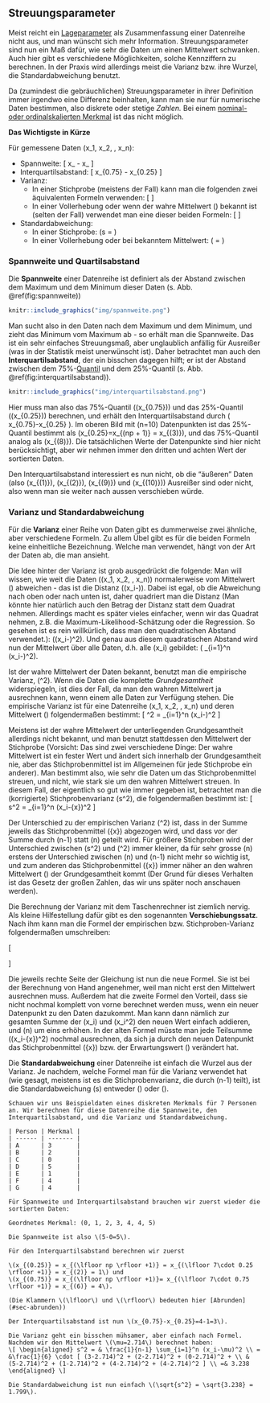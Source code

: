 ## Streuungsparameter {#sec-streuungsparameter}

Meist reicht ein [Lageparameter](#lageparameter) als Zusammenfassung einer Datenreihe nicht aus, und man wünscht sich mehr Information. Streuungsparameter sind nun ein Maß dafür, wie sehr die Daten um einen Mittelwert schwanken. Auch hier gibt es verschiedene Möglichkeiten, solche Kennziffern zu berechnen. In der Praxis wird allerdings meist die Varianz bzw. ihre Wurzel, die Standardabweichung benutzt.

Da (zumindest die gebräuchlichen) Streuungsparameter in ihrer Definition immer irgendwo eine Differenz beinhalten, kann man sie nur für numerische Daten bestimmen, also diskrete oder stetige *Zahlen.* Bei einem [nominal- oder ordinalskalierten Merkmal](#merkmals-und-skalentypen) ist das nicht möglich.

**Das Wichtigste in Kürze**

Für gemessene Daten \(x_1, x_2, \ldots, x_n\):

- Spannweite:
\[ x_\text{max} - x_\text{min} \]
- Interquartilsabstand:
\[ x_{0.75} - x_{0.25} \]
- Varianz:
    - In einer Stichprobe (meistens der Fall) kann man die folgenden zwei äquivalenten Formeln verwenden:
\[\begin{aligned} s^2 & = \frac{1}{n-1} \sum_{i=1}^n (x_i-\bar{x})^2 \\ s^2 & = \left( \frac{1}{n-1}\sum_{i=1}^n x_i^2 \right)-\frac{n}{n-1}\bar{x}^2\end{aligned}\]
    - In einer Vollerhebung oder wenn der wahre Mittelwert \(\mu\) bekannt ist (selten der Fall) verwendet man eine dieser beiden Formeln:
\[\begin{aligned} \tilde{s}^2 & = \frac{1}{n} \sum_{i=1}^n (x_i-\mu)^2 \\ \tilde{s}^2 &= \left( \frac{1}{n}\sum_{i=1}^n x_i^2 \right)-\mu^2 \end{aligned} \]
- Standardabweichung:
    - In einer Stichprobe: \(s = \sqrt{s^2}\)
    - In einer Vollerhebung oder bei bekanntem Mittelwert: \(\tilde{s} = \sqrt{\tilde{s}^2}\)
    
### Spannweite und Quartilsabstand {#sec-spannweite-iqr}

Die **Spannweite** einer Datenreihe ist definiert als der Abstand zwischen dem
Maximum und dem Minimum dieser Daten (s. Abb. \@ref(fig:spannweite))

```r
knitr::include_graphics("img/spannweite.png")
```

Man sucht also in den Daten nach dem Maximum und dem Minimum, und zieht das Minimum vom Maximum ab - so erhält man die Spannweite. Das ist ein sehr einfaches Streuungsmaß, aber unglaublich anfällig für Ausreißer (was in der Statistik meist unerwünscht ist). Daher betrachtet man auch den **Interquartilsabstand**, der ein bisschen dagegen hilft; er ist der Abstand zwischen dem 75%-[Quantil](#sec-quantile) und dem 25%-Quantil (s. Abb. \@ref(fig:interquartilsabstand)).

```r
knitr::include_graphics("img/interquartilsabstand.png")
```

Hier muss man also das 75%-Quantil (\(x_{0.75}\)) und das 25%-Quantil (\(x_{0.25}\)) berechnen, und erhält den Interquartilsabstand durch \( x_{0.75}-x_{0.25} \). Im oberen Bild mit \(n=10\) Datenpunkten ist das 25%-Quantil bestimmt als \(x_{0.25}=x_{(\lfloor np \rfloor + 1)} = x_{(3)}\), und das 75%-Quantil analog als \(x_{(8)}\). Die tatsächlichen Werte der Datenpunkte sind hier nicht berücksichtigt, aber wir nehmen immer den dritten und achten Wert der sortierten Daten.

Den Interquartilsabstand interessiert es nun nicht, ob die "äußeren" Daten (also \(x_{(1)}\), \(x_{(2)}\), \(x_{(9)}\) und \(x_{(10)}\)) Ausreißer sind oder nicht, also wenn man sie weiter nach aussen verschieben würde.

### Varianz und Standardabweichung {#sec-var-sd}

Für die **Varianz** einer Reihe von Daten gibt es dummerweise zwei ähnliche, aber verschiedene Formeln. Zu allem Übel gibt es für die beiden Formeln keine einheitliche Bezeichnung. Welche man verwendet, hängt von der Art der Daten ab, die man ansieht.

Die Idee hinter der Varianz ist grob ausgedrückt die folgende: Man will wissen, wie weit die Daten \((x_1, x_2, \ldots, x_n)\) normalerweise vom Mittelwert \(\mu\) abweichen - das ist die Distanz \((x_i-\mu)\). Dabei ist egal, ob die Abweichung nach oben oder nach unten ist, daher quadriert man die Distanz (Man könnte hier natürlich auch den Betrag der Distanz statt dem Quadrat nehmen. Allerdings macht es später vieles einfacher, wenn wir das Quadrat nehmen, z.B. die Maximum-Likelihood-Schätzung oder die Regression. So gesehen ist es rein willkürlich, dass man den quadratischen Abstand verwendet.): \((x_i-\mu)^2\). Und genau aus diesem quadratischen Abstand wird nun der Mittelwert über alle Daten, d.h. alle \(x_i\) gebildet: \(\frac{1}{n} \sum_{i=1}^n (x_i-\mu)^2\).

Ist der wahre Mittelwert der Daten bekannt, benutzt man die empirische Varianz, \(\tilde{s}^2\). Wenn die Daten die komplette *Grundgesamtheit* widerspiegeln, ist dies der Fall, da man den wahren Mittelwert ja ausrechnen kann, wenn einem alle Daten zur Verfügung stehen. Die empirische Varianz ist für eine Datenreihe \(x_1, x_2, \ldots, x_n\) und deren Mittelwert \(\mu\) folgendermaßen bestimmt:
\[ \tilde{s}^2 = \frac{1}{n} \sum_{i=1}^n (x_i-\mu)^2 \]

Meistens ist der wahre Mittelwert der unterliegenden Grundgesamtheit allerdings nicht bekannt, und man benutzt stattdessen den Mittelwert der Stichprobe (Vorsicht: Das sind zwei verschiedene Dinge: Der wahre Mittelwert ist ein fester Wert und ändert sich innerhalb der Grundgesamtheit nie, aber das Stichprobenmittel ist im Allgemeinen für jede Stichprobe ein anderer). Man bestimmt also, wie sehr die Daten um das Stichprobenmittel streuen, und nicht, wie stark sie um den wahren Mittelwert streuen. In diesem Fall, der eigentlich so gut wie immer gegeben ist, betrachtet man die (korrigierte) Stichprobenvarianz \(s^2\), die folgendermaßen bestimmt ist:
\[ s^2 = \frac{1}{n-1} \sum_{i=1}^n (x_i-\bar{x})^2 \]

Der Unterschied zu der empirischen Varianz \(\tilde{s}^2\) ist, dass in der Summe jeweils das Stichprobenmittel \(\bar{x}\) abgezogen wird, und dass vor der Summe durch \(n-1\) statt \(n\) geteilt wird. Für größere Stichproben wird der Unterschied zwischen \(s^2\) und \(\tilde{s}^2\) immer kleiner, da für sehr grosse \(n\) erstens der Unterschied zwischen \(n\) und \(n-1\) nicht mehr so wichtig ist, und zum anderen das Stichprobenmittel \(\bar{x}\) immer näher an den wahren Mittelwert \(\mu\) der Grundgesamtheit kommt (Der Grund für dieses Verhalten ist das Gesetz der großen Zahlen, das wir uns später noch anschauen werden).

Die Berechnung der Varianz mit dem Taschenrechner ist ziemlich nervig. Als kleine Hilfestellung dafür gibt es den sogenannten **Verschiebungssatz**. Nach ihm kann man die Formel der empirischen bzw. Stichproben-Varianz folgendermaßen umschreiben:

\[ \begin{array}{rclcl} \tilde{s}^2 & = & \frac{1}{n} \sum_{i=1}^n (x_i-\mu)^2 & = & \left( \frac{1}{n}\sum_{i=1}^n x_i^2 \right)-\mu^2 \\ s^2 & = & \frac{1}{n-1} \sum_{i=1}^n (x_i-\bar{x})^2 & = & \left( \frac{1}{n-1}\sum_{i=1}^n x_i^2 \right)-\frac{n}{n-1}\bar{x}^2 \end{array} \]

Die jeweils rechte Seite der Gleichung ist nun die neue Formel. Sie ist bei der Berechnung von Hand angenehmer, weil man nicht erst den Mittelwert ausrechnen muss. Außerdem hat die zweite Formel den Vorteil, dass sie nicht nochmal komplett von vorne berechnet werden muss, wenn ein neuer Datenpunkt zu den Daten dazukommt. Man kann dann nämlich zur gesamten Summe der \(x_i\) und \(x_i^2\) den neuen Wert einfach addieren, und \(n\) um eins erhöhen. In der alten Formel müsste man jede Teilsumme \((x_i-\bar{x})^2\) nochmal ausrechnen, da sich ja durch den neuen Datenpunkt das Stichprobenmittel \(\bar{x}\) bzw. der Erwartungswert \(\mu\) verändert hat.

Die **Standardabweichung** einer Datenreihe ist einfach die Wurzel aus der Varianz. Je nachdem, welche Formel man für die Varianz verwendet hat (wie gesagt, meistens ist es die Stichprobenvarianz, die durch \(n-1\) teilt), ist die Standardabweichung \(s\) entweder \(\sqrt{s^2}\) oder \(\sqrt{\tilde{s}^2}\).

```exercise

Schauen wir uns Beispieldaten eines diskreten Merkmals für 7 Personen an. Wir berechnen für diese Datenreihe die Spannweite, den Interquartilsabstand, und die Varianz und Standardabweichung.

| Person | Merkmal |
| ------ | ------- |
| A      | 3       |
| B      | 2       |
| C      | 0       |
| D      | 5       |
| E      | 1       |
| F      | 4       |
| G      | 4       |

Für Spannweite und Interquartilsabstand brauchen wir zuerst wieder die sortierten Daten:

Geordnetes Merkmal: (0, 1, 2, 3, 4, 4, 5)

Die Spannweite ist also \(5-0=5\).

Für den Interquartilsabstand berechnen wir zuerst

\(x_{(0.25)} = x_{(\lfloor np \rfloor +1)} = x_{(\lfloor 7\cdot 0.25 \rfloor +1)} = x_{(2)} = 1\) und
\(x_{(0.75)} = x_{(\lfloor np \rfloor +1)}= x_{(\lfloor 7\cdot 0.75 \rfloor +1)} = x_{(6)} = 4\).

(Die Klammern \(\lfloor\) und \(\rfloor\) bedeuten hier [Abrunden](#sec-abrunden))

Der Interquartilsabstand ist nun \(x_{0.75}-x_{0.25}=4-1=3\).

Die Varianz geht ein bisschen mühsamer, aber einfach nach Formel. Nachdem wir den Mittelwert \(\mu=2.714\) berechnet haben:
\[ \begin{aligned} s^2 = & \frac{1}{n-1} \sum_{i=1}^n (x_i-\mu)^2 \\ = &\frac{1}{6} \cdot [ (3-2.714)^2 + (2-2.714)^2 + (0-2.714)^2 + \\ & (5-2.714)^2 + (1-2.714)^2 + (4-2.714)^2 + (4-2.714)^2 ] \\ =& 3.238 \end{aligned} \]

Die Standardabweichung ist nun einfach \(\sqrt{s^2} = \sqrt{3.238} = 1.799\).
```